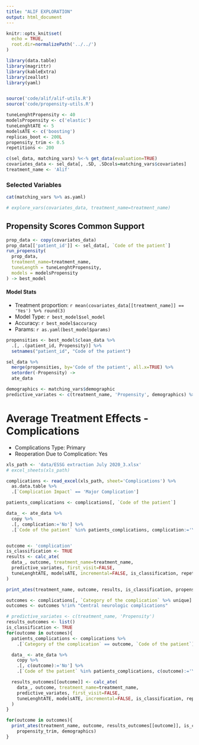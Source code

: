 ```yaml
---
title: "ALIF EXPLORATION"
output: html_document
---
```


```r
knitr::opts_knit$set(
  echo = TRUE, 
  root.dir=normalizePath('../../')
)
```

```r
library(data.table)
library(magrittr)
library(kableExtra)
library(zeallot)
library(yaml)


source('code/alif/alif-utils.R')
source('code/propensity-utils.R')

tuneLenghtPropensity <- 40
modelsPropensity <- c('elastic')
tuneLenghtATE <- 5
modelsATE <- c('boosting')
replicas_boot <- 200L
propensity_trim <- 0.5
repetitions <- 200

c(sel_data, matching_vars) %<-% get_data(evaluation=TRUE)
covariates_data <- sel_data[, .SD, .SDcols=matching_vars$covariates]
treatment_name <- 'Alif'
```

### Selected Variables

```r
cat(matching_vars %>% as.yaml)
```

```r
# explore_vars(covariates_data, treatment_name=treatment_name)
```


## Propensity Scores Common Support
```r
prop_data <- copy(covariates_data)
prop_data[['patient_id']] <- sel_data[, `Code of the patient`]
run_propensity(
  prop_data,
  treatment_name=treatment_name,
  tuneLength = tuneLenghtPropensity,
  models = modelsPropensity
) -> best_model

```

#### Model Stats

- Treatment proportion: `r mean(covariates_data[[treatment_name]] == 'Yes') %>% round(3)`
- Model Type: `r best_model$sel_model`
- Accuracy: `r best_model$accuracy`
- Params: `r as.yaml(best_model$params)`


<!-- ```{r echo=FALSE} -->
<!-- print(best_model$plot) -->
<!-- ``` -->

<!-- ## Model Coefficients -->

<!-- Bootstraping replicas: `r replicas_boot`, confidence intervals at 95% level -->

<!-- ```{r echo=FALSE, fig.height=9, fig.width=10, comment=""} -->
<!-- c(data_plot, table_ci) %<-% plot_coefs(treatment_name, covariates_data, best_model, replicas_boot) -->

<!-- print(data_plot) -->
<!-- ``` -->


<!-- ```{r echo=FALSE, fig.height=9, fig.width=10, comment=""} -->
<!-- table_ci %>%  -->
<!--   as.data.frame %>%  -->
<!--   DT::datatable() -->
<!-- ``` -->



```r
propensities <- best_model$clean_data %>%
  .[, .(patient_id, Propensity)] %>%
  setnames("patient_id", "Code of the patient")

sel_data %>%
  merge(propensities, by='Code of the patient', all.x=TRUE) %>%
  setorder(-Propensity) ->
  ate_data
```

```r
demographics <- matching_vars$demographic
predictive_variates <- c(treatment_name, 'Propensity', demographics) %>% unique
```

# Average Treatment Effects - Complications

- Complications Type: Primary
- Reoperation Due to Complication: Yes

```r
xls_path <- 'data/ESSG extraction July 2020_3.xlsx'
# excel_sheets(xls_path)

complications <- read_excel(xls_path, sheet='Complications') %>%
  as.data.table %>%
  .[`Complication Impact` == 'Major Complication']

patients_complications <- complications[, `Code of the patient`]

data_ <- ate_data %>%
  copy %>%
  .[, complication:='No'] %>%
  .[`Code of the patient` %in% patients_complications, complication:='Yes']


outcome <- 'complication'
is_classification <- TRUE
results <- calc_ate(
  data_, outcome, treatment_name=treatment_name,
  predictive_variates, first_visit=FALSE,
  tuneLenghtATE, modelsATE, incremental=FALSE, is_classification, repetitions
)
```


```r
print_ates(treatment_name, outcome, results, is_classification, propensity_trim, demographics)
```

```r
outcomes <- complications[, `Category of the complication` %>% unique]
outcomes <- outcomes %!in% "Central neurologic complications"

# predictive_variates <- c(treatment_name, 'Propensity')
results_outcomes <- list()
is_classification <- TRUE
for(outcome in outcomes){
  patients_complications <- complications %>%
    .[`Category of the complication` == outcome, `Code of the patient`]

  data_ <- ate_data %>%
    copy %>%
    .[, c(outcome):='No'] %>%
    .[`Code of the patient` %in% patients_complications, c(outcome):='Yes']

  results_outcomes[[outcome]] <- calc_ate(
    data_, outcome, treatment_name=treatment_name,
    predictive_variates, first_visit=FALSE,
    tuneLenghtATE, modelsATE, incremental=FALSE, is_classification, repetitions
  )
}
```

```r
for(outcome in outcomes){
  print_ates(treatment_name, outcome, results_outcomes[[outcome]], is_classification,
    propensity_trim, demographics)
}
```



